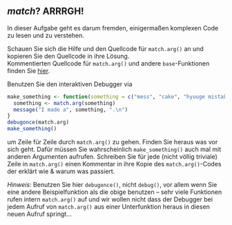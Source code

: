 ## *match*? ARRRGH!

In dieser Aufgabe geht es darum fremden, einigermaßen komplexen Code zu lesen und zu verstehen.

Schauen Sie sich die Hilfe und den Quellcode für `match.arg()` an und kopieren Sie den Quellcode in ihre Lösung.  
Kommentierten Quellcode für `match.arg()` und andere `base`-Funktionen finden Sie [hier](https://github.com/wch/r-source).

Benutzen Sie den interaktiven Debugger via
```r
make_something <- function(something = c("mess", "cake", "hyuuge mistake")) {
  something <- match.arg(something)
  message("I made a", something, ".\n")
}
debugonce(match.arg)
make_something()
```
um Zeile für Zeile durch `match.arg()` zu gehen. Finden Sie heraus was vor sich geht. Dafür müssen Sie wahrscheinlich `make_something()` auch mal mit anderen Argumenten aufrufen. Schreiben Sie für jede (nicht völlig triviale)  Zeile in `match.arg()` einen Kommentar in ihre Kopie des `match.arg()`-Codes der erklärt wie & warum was passiert.

*Hinweis:* Benutzen Sie hier `debugonce()`, nicht `debug()`, vor allem wenn Sie eine andere Beispielfunktion als die obige benutzen -- sehr viele Funktionen rufen intern `match.arg()` auf und wir wollen nicht dass der Debugger bei jedem Aufruf von `match.arg()` aus einer Unterfunktion heraus in diesen neuen Aufruf springt...  
